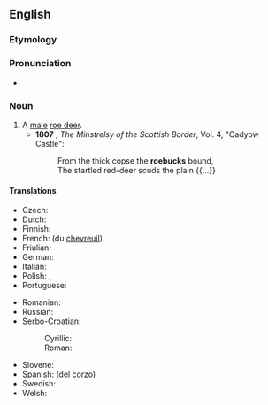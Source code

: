 {{also|Roebuck}}
==English==

===Etymology===
{{compound|roe|buck|gloss2=male deer|lang=en}}

===Pronunciation===
* {{audio|en-us-roebuck.ogg|Audio (US)|lang=en}}

===Noun===
{{en-noun}}

# A [[male]] [[roe deer]].
#* '''1807''' {{w|Walter Scott}}, ''The Minstrelsy of the Scottish Border'', Vol. 4, "Cadyow Castle":
#*: From the thick copse the '''roebucks''' bound,
#*: The startled red-deer scuds the plain {{...}}

====Translations====
{{trans-top|male roe deer}}
* Czech: {{t+|cs|srnec|m}}
* Dutch: {{t+|nl|reebok|m}}
* Finnish: {{t|fi|metsäkaurisuros}}
* French: {{t+|fr|cerf|m}} (du [[chevreuil]])
* Friulian: {{t|fur|cjavrûl|m}}
* German: {{t+|de|Rehbock|m}}
* Italian: {{t+|it|capriolo|m}}
* Polish: {{t+|pl|kozioł|m-an}}, {{t+|pl|rogacz|m-an}}
* Portuguese: {{t+|pt|corço|m}}
{{trans-mid}}
* Romanian: {{t+|ro|căprior|m}}
* Russian: {{t|ru|[[саме́ц]] [[косуля|косу́ли]]|m}}
* Serbo-Croatian:
*: Cyrillic: {{t|sh|срндаћ|m}}
*: Roman: {{t+|sh|srndać|m}}
* Slovene: {{t|sl|srnjak|m}}
* Spanish: {{t+|es|ciervo|m}} (del [[corzo]])
* Swedish: {{t+|sv|råbock}}
* Welsh: {{t|cy|caeriwrch|m}}
{{trans-bottom}}

{{topics|en|Cervids|Male animals}}